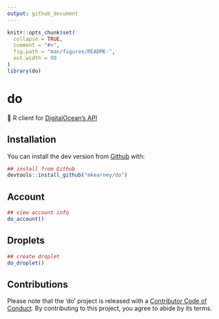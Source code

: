 ```yaml
---
output: github_document
---
```


<!-- README.md is generated from README.Rmd. Please edit that file -->

```r
knitr::opts_chunk$set(
  collapse = TRUE,
  comment = "#>",
  fig.path = "man/figures/README-",
  out.width = 90
)
library(do)
```
# do

🌊 R client for [DigitalOcean's API](https://developers.digitalocean.com)

## Installation

You can install the dev version from [Github](https://github.com) with:

```r
## install from Github
devtools::install_github("mkearney/do")
```

## Account

```r
## view account info
do_account()
```

## Droplets

```r
## create droplet
do_droplet()
```

## Contributions

Please note that the 'do' project is released with a [Contributor Code of
Conduct](CODE_OF_CONDUCT.md). By contributing to this project, you agree to
abide by its terms.
